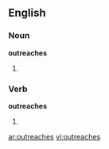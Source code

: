 ==English==

===Noun===
'''outreaches'''

# {{plural of|[[outreach]]}}

===Verb===
'''outreaches'''

# {{third-person singular of|[[outreach]]}}

[[ar:outreaches]]
[[vi:outreaches]]